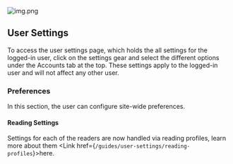 
![img.png](../../../public/guides/user-settings/user-settings-page.png)

## User Settings
To access the user settings page, which holds the all settings for the logged-in user, click on the settings gear and select the different options under the Accounts tab at the top. These settings apply to the logged-in user and will not affect any other user.

### Preferences
In this section, the user can configure site-wide preferences.

#### Reading Settings
Settings for each of the readers are now handled via reading profiles, learn more about them <Link href={`/guides/user-settings/reading-profiles`}>here</Link>.